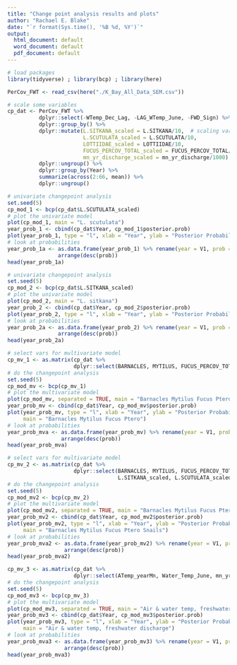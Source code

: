 ```yaml
---
title: "Change point analysis results and plots"
author: "Rachael E. Blake"
date: "`r format(Sys.time(), '%B %d, %Y')`"
output:
  html_document: default
  word_document: default
  pdf_document: default
---
```



```r
# load packages
library(tidyverse) ; library(bcp) ; library(here)
```

```r

PerCov_FWT <- read_csv(here("./K_Bay_All_Data_SEM.csv"))

# scale some variables
cp_dat <- PerCov_FWT %>% 
          dplyr::select(-WTemp_Dec_Lag, -LAG_WTemp_June, -FWD_Sign) %>%
          dplyr::group_by() %>%
          dplyr::mutate(L.SITKANA_scaled = L.SITKANA/10,  # scaling variables
                        L.SCUTULATA_scaled = L.SCUTULATA/10,
                        LOTTIIDAE_scaled = LOTTIIDAE/10,
                        FUCUS_PERCOV_TOTAL_scaled = FUCUS_PERCOV_TOTAL/10,
                        mn_yr_discharge_scaled = mn_yr_discharge/1000) %>%
          dplyr::ungroup() %>% 
          dplyr::group_by(Year) %>% 
          summarize(across(2:66, mean)) %>% 
          dplyr::ungroup()

```

```r
# univariate changepoint analysis
set.seed(5)
cp_mod_1 <- bcp(cp_dat$L.SCUTULATA_scaled)
# plot the univariate model
plot(cp_mod_1, main = "L. scutulata")
year_prob_1 <- cbind(cp_dat$Year, cp_mod_1$posterior.prob)
plot(year_prob_1, type = "l", xlab = "Year", ylab = "Posterior Probability", main = "L. scutulata")
# look at probabilities
year_prob_1a <- as.data.frame(year_prob_1) %>% rename(year = V1, prob = V2) %>% 
                arrange(desc(prob))
head(year_prob_1a)
```

```r
# univariate changepoint analysis
set.seed(5)
cp_mod_2 <- bcp(cp_dat$L.SITKANA_scaled)
# plot the univariate model
plot(cp_mod_2, main = "L. sitkana")
year_prob_2 <- cbind(cp_dat$Year, cp_mod_2$posterior.prob)
plot(year_prob_2, type = "l", xlab = "Year", ylab = "Posterior Probability", main = "L. sitkana")
# look at probabilities
year_prob_2a <- as.data.frame(year_prob_2) %>% rename(year = V1, prob = V2) %>% 
                arrange(desc(prob))
head(year_prob_2a)

```

```r
# select vars for multivariate model
cp_mv_1 <- as.matrix(cp_dat %>% 
                     dplyr::select(BARNACLES, MYTILUS, FUCUS_PERCOV_TOTAL_scaled, PTERO_POLY_SUM))
# do the changepoint analysis
set.seed(5)
cp_mod_mv <- bcp(cp_mv_1)
# plot the multivariate model
plot(cp_mod_mv, separated = TRUE, main = "Barnacles Mytilus Fucus Ptero")
year_prob_mv <- cbind(cp_dat$Year, cp_mod_mv$posterior.prob)
plot(year_prob_mv, type = "l", xlab = "Year", ylab = "Posterior Probability", 
     main = "Barnacles Mytilus Fucus Ptero")
# look at probabilities
year_prob_mva <- as.data.frame(year_prob_mv) %>% rename(year = V1, prob = V2) %>% 
                 arrange(desc(prob))
head(year_prob_mva)
```

```r
# select vars for multivariate model
cp_mv_2 <- as.matrix(cp_dat %>% 
                     dplyr::select(BARNACLES, MYTILUS, FUCUS_PERCOV_TOTAL_scaled, PTERO_POLY_SUM, 
                                   L.SITKANA_scaled, L.SCUTULATA_scaled))
# do the changepoint analysis
set.seed(5)
cp_mod_mv2 <- bcp(cp_mv_2)
# plot the multivariate model
plot(cp_mod_mv2, separated = TRUE, main = "Barnacles Mytilus Fucus Ptero Snails")
year_prob_mv2 <- cbind(cp_dat$Year, cp_mod_mv2$posterior.prob)
plot(year_prob_mv2, type = "l", xlab = "Year", ylab = "Posterior Probability", 
     main = "Barnacles Mytilus Fucus Ptero Snails")
# look at probabilities
year_prob_mva2 <- as.data.frame(year_prob_mv2) %>% rename(year = V1, prob = V2) %>% 
                  arrange(desc(prob))
head(year_prob_mva2)
```

```r
cp_mv_3 <- as.matrix(cp_dat %>% 
                     dplyr::select(ATemp_yearMn, Water_Temp_June, mn_yr_discharge_scaled))
# do the changepoint analysis
set.seed(5)
cp_mod_mv3 <- bcp(cp_mv_3)
# plot the multivariate model
plot(cp_mod_mv3, separated = TRUE, main = "Air & water temp, freshwater discharge")
year_prob_mv3 <- cbind(cp_dat$Year, cp_mod_mv3$posterior.prob)
plot(year_prob_mv3, type = "l", xlab = "Year", ylab = "Posterior Probability", 
     main = "Air & water temp, freshwater discharge")
# look at probabilities
year_prob_mva3 <- as.data.frame(year_prob_mv3) %>% rename(year = V1, prob = V2) %>% 
                  arrange(desc(prob))
head(year_prob_mva3)
```


